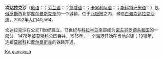 '''坎达拉克沙'''（[[俄语|俄语]]：'''{{lang|ru|Кандала́кша}}'''；[[芬兰语|芬兰语]]：'''{{lang|fi|Kantalahti}}'''；[[挪威语|挪威语]]：'''{{lang|no|Kandalaksja}}'''；[[卡累利阿语|卡累利阿语]]：'''{{lang|krl|Kannanlakši}}'''；[[斯科特萨米语|斯科特萨米语]]：'''{{lang|sms|Käddluhtt}}'''）是[[俄罗斯|俄罗斯]]西北部[[摩尔曼斯克州|摩尔曼斯克州]]的一个城镇，位于[[北极圈|北极圈]]之内，濒临[[白海|白海]][[坎达拉克沙湾|坎达拉克沙湾]]，2002年人口40,564。

坎达拉克沙在公元11世纪建立，13世纪与[[科拉半岛|科拉半岛]]南部成为[[诺夫哥罗德共和国|诺夫哥罗德共和国]]的一部分，1478年被[[莫斯科公国|莫斯科公国]]吞并。1915年，一个海港开始在当地兴建；1918年，连接[[莫斯科|莫斯科]]和[[摩尔曼斯克|摩尔曼斯克]]的铁路开通。

{{russia-geo-stub}}
{{coord|display=title}}
{{摩爾曼斯克州城市}}
{{normdaten}}

[[Category:摩尔曼斯克州城市|Кандалакша]]